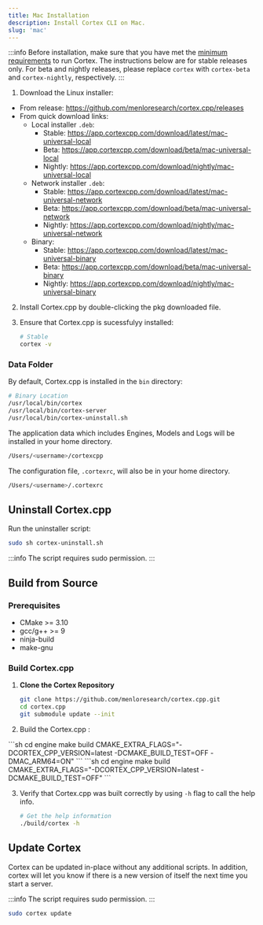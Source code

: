 ```yaml
---
title: Mac Installation
description: Install Cortex CLI on Mac.
slug: 'mac'
---
```



:::info
Before installation, make sure that you have met the [minimum requirements](/docs/installation#minimum-requirements) to run Cortex.
The instructions below are for stable releases only. For beta and nightly releases, please replace `cortex` with `cortex-beta` and `cortex-nightly`, respectively.
:::

1. Download the Linux installer:
- From release: https://github.com/menloresearch/cortex.cpp/releases
- From quick download links:
    - Local installer `.deb`:
        - Stable: https://app.cortexcpp.com/download/latest/mac-universal-local
        - Beta: https://app.cortexcpp.com/download/beta/mac-universal-local
        - Nightly: https://app.cortexcpp.com/download/nightly/mac-universal-local
    - Network installer `.deb`:
        - Stable: https://app.cortexcpp.com/download/latest/mac-universal-network
        - Beta: https://app.cortexcpp.com/download/beta/mac-universal-network
        - Nightly: https://app.cortexcpp.com/download/nightly/mac-universal-network
    - Binary:
        - Stable: https://app.cortexcpp.com/download/latest/mac-universal-binary
        - Beta: https://app.cortexcpp.com/download/beta/mac-universal-binary
        - Nightly: https://app.cortexcpp.com/download/nightly/mac-universal-binary

2. Install Cortex.cpp by double-clicking the pkg downloaded file.

3. Ensure that Cortex.cpp is sucessfulyy installed:
    ```bash
    # Stable
    cortex -v
    ```

### Data Folder

By default, Cortex.cpp is installed in the `bin` directory:

```sh
# Binary Location
/usr/local/bin/cortex
/usr/local/bin/cortex-server
/usr/local/bin/cortex-uninstall.sh
```

The application data which includes Engines, Models and Logs will be installed in your home directory.
```sh
/Users/<username>/cortexcpp
```

The configuration file, `.cortexrc`, will also be in your home directory.
```sh
/Users/<username>/.cortexrc
```
## Uninstall Cortex.cpp

Run the uninstaller script:

```bash
sudo sh cortex-uninstall.sh
```

:::info
The script requires sudo permission.
:::

## Build from Source

### Prerequisites
- CMake >= 3.10
- gcc/g++ >= 9
- ninja-build
- make-gnu

### Build Cortex.cpp

1. **Clone the Cortex Repository**
   ```bash
   git clone https://github.com/menloresearch/cortex.cpp.git
   cd cortex.cpp
   git submodule update --init
   ```
2. Build the Cortex.cpp :

  <Tabs>
    <TabItem value="Mac Silicon" label="Mac Silicon">
    ```sh
    cd engine
    make build CMAKE_EXTRA_FLAGS="-DCORTEX_CPP_VERSION=latest -DCMAKE_BUILD_TEST=OFF -DMAC_ARM64=ON"
    ```
    </TabItem>
    <TabItem value="Mac Intel" label="Mac Intel">
    ```sh
    cd engine
    make build CMAKE_EXTRA_FLAGS="-DCORTEX_CPP_VERSION=latest -DCMAKE_BUILD_TEST=OFF"
    ```
    </TabItem>
  </Tabs>

3. Verify that Cortex.cpp was built correctly by using `-h` flag to call the help info.

    ```sh
    # Get the help information
    ./build/cortex -h
    ```

## Update Cortex

Cortex can be updated in-place without any additional scripts. In addition, cortex will let you know if there is a new version of itself the next
time you start a server.

:::info
The script requires sudo permission.
:::

```bash
sudo cortex update
```
